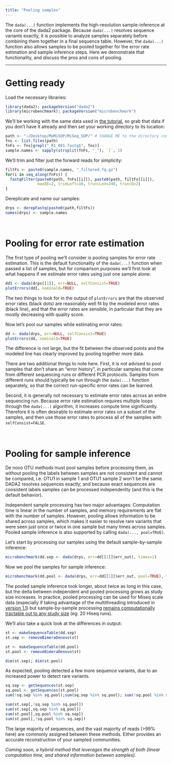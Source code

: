 ```yaml
---
title: "Pooling samples"
---
```


The `dada(...)` function implements the high-resolution sample-inference at the core of the dada2 package. Because `dada(...)` resolves sequence variants exactly, it is possible to analyze samples separately before combining them together in a final sequence table. However, the `dada(...)` function also allows samples to be pooled together for the error rate estimation and sample inference steps. Here we demonstrate that functionality, and discuss the pros and cons of pooling.

-----------------------

# Getting ready

Load the necessary libraries:
```r
library(dada2); packageVersion("dada2")
library(microbenchmark); packageVersion("microbenchmark")
```

We'll be working with the same data used in [the tutorial](tutorial.html), so grab that data if you don't have it already and then set your working directory to its location:

```r
path <- "~/Desktop/MoMiSOP/MiSeq_SOP/" # CHANGE ME to the directory containing the fastq files after unzipping.
fns <- list.files(path)
fnFs <- fns[grepl("_R1_001.fastq$", fns)]
sample.names <- sapply(strsplit(fnFs, "_"), `[`, 1)
```

We'll trim and filter just the forward reads for simplicity:
```r
filtFs <- paste0(sample.names, "_filtered.fq.gz")
for(i in seq_along(fnFs)) {
  fastqFilter(paste0(path, fnFs[[i]]), paste0(path, filtFs[[i]]),
              maxEE=2, trimLeft=10, truncLen=240, truncQ=2)
}
```

Dereplicate and name our samples:

```r
drps <- derepFastq(paste0(path,filtFs))
names(drps) <- sample.names
```

&nbsp;

# Pooling for error rate estimation

The first type of pooling we'll consider is pooling samples for error rate estimation. This is the default functionality of the `dada(...)` function when passed a list of samples, but for comparison purposes we'll first look at what happens if we estimate error rates using just one sample alone:

```r
dd1 <- dada(drps[[1]], err=NULL, selfConsist=TRUE)
plotErrors(dd1, nominalQ=TRUE)
```

The two things to look for in the output of `plotErrors` are that the observed error rates (black dots) are reasonably well fit by the modeled error rates (black line), and that the error rates are sensible, in particular that they are mostly decreasing with quality score.

Now let's pool our samples while estimating error rates:
```r
dd <- dada(drps, err=NULL, selfConsist=TRUE)
plotErrors(dd, nominalQ=TRUE)
```

The difference is not large, but the fit between the observed points and the modeled line has clearly improved by pooling together more data. 

There are two additional things to note here. First, it is not advised to pool samples that don't share an "error history", in particular samples that come from different sequencing runs or different PCR protocols. Samples from different runs should typically be run through the `dada(...)` function separately, so that the correct run-specific error rates can be learned.

Second, it is generally not necessary to estimate error rates across an entire sequencing run. Because error rate estimation requires multiple loops through the `dada(...)` algorithm, it increases compute time significantly. Therefore it is often desirable to estimate error rates on a subset of the samples, and then use those error rates to process all of the samples with `selfConsist=FALSE`.

&nbsp;

# Pooling for sample inference

De novo OTU methods must pool samples before processing them, as without pooling the labels between samples are not consistent and cannot be compared, i.e. OTU1 in sample 1 and OTU1 sample 2 won't be the same. DADA2 resolves sequences exactly, and because exact sequences are consistent labels samples can be processed independenlty (and this is the default behavior).

Independent sample processing has two major advantages: Computation time is linear in the number of samples, and memory requirements are flat with the number of samples. However, pooling allows information to be shared across samples, which makes it easier to resolve rare variants that were seen just once or twice in one sample but many times across samples. Pooled sample inference is also supported by calling `dada(..., pool=TRUE)`.

Let's start by processing our samples using the default sample-by-sample inference:
```r
microbenchmark(dd.sep <- dada(drps, err=dd[[1]]$err_out), times=1)
```

Now we pool the samples for sample inference:
```r
microbenchmark(dd.pool <- dada(drps, err=dd[[1]]$err_out, pool=TRUE), times=1)
```

The pooled sample inference took longer, about twice as long in this case, but the delta between independent and pooled processing grows as study size increases. In practice, pooled processing can be used for Miseq scale data (especially if taking advantage of the multithreading introduced in [version 1.1](https://github.com/benjjneb/dada2)) but sample-by-sample processing [remains computationally tractable out to any study size](bigdata.html) (eg. 20 Hiseq runs).

We'll also take a quick look at the differences in output:
```r
st <- makeSequenceTable(dd.sep)
st.sep <- removeBimeraDenovo(st)

st <- makeSequenceTable(dd.pool)
st.pool <- removeBimeraDenovo(st)

dim(st.sep); dim(st.pool)
```

As expected, pooling detected a few more sequence variants, due to an increased power to detect rare variants.

```r
sq.sep <- getSequences(st.sep)
sq.pool <- getSequences(st.pool)
sum(!sq.sep %in% sq.pool);sum(sq.sep %in% sq.pool); sum(!sq.pool %in% sq.sep)

sum(st.sep[,!sq.sep %in% sq.pool])
sum(st.sep[,sq.sep %in% sq.pool])
sum(st.pool[,sq.pool %in% sq.sep])
sum(st.pool[,!sq.pool %in% sq.sep])
```

The large majority of sequences, and the vast majority of reads (>99% here) are commonly assigned between these methods. Either provides an accurate reconstruction of your sampled communities. 

*Coming soon, a hybrid method that leverages the strength of both (linear computation time, and shared information between samples).*


